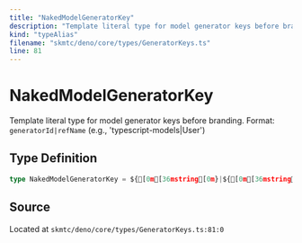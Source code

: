 ```yaml
---
title: "NakedModelGeneratorKey"
description: "Template literal type for model generator keys before branding."
kind: "typeAlias"
filename: "skmtc/deno/core/types/GeneratorKeys.ts"
line: 81
---
```


# NakedModelGeneratorKey

Template literal type for model generator keys before branding.
Format: `generatorId|refName` (e.g., 'typescript-models|User')

## Type Definition

```typescript
type NakedModelGeneratorKey = ${[0m[36mstring[0m}|${[0m[36mstring[0m}
```

## Source

Located at `skmtc/deno/core/types/GeneratorKeys.ts:81:0`

